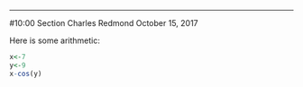 ---

#10:00 Section
Charles Redmond
October 15, 2017

Here is some arithmetic:
```r
x<-7
y<-9
x-cos(y)
```

